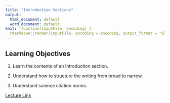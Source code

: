 ```yaml
---
title: "Introduction Sections"
output:
  html_document: default
  word_document: default
knit: (function(inputFile, encoding) {
  rmarkdown::render(inputFile, encoding = encoding, output_format = "all") })
---
```


## Learning Objectives

1) Learn the contents of an Introduction section.

2) Understand how to structure the writing from broad to narrow.

3) Understand science citation norms.

[Lecture Link](https://docs.google.com/presentation/d/1zaqKFORduS-gbXNRgEWYHzrNDIdqT2Z7osF-KzJ-hqU/edit?usp=sharing)